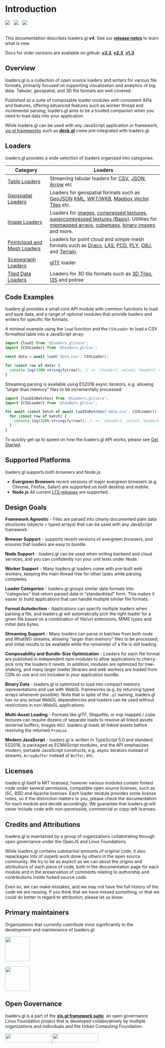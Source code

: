 # Introduction

<img src="https://badge.fury.io/js/%40loaders.gl%2Fcore.svg" /> &nbsp;
<img src="https://img.shields.io/badge/License-MIT-green.svg" /> &nbsp;
<img src="https://img.shields.io/npm/dm/@loaders.gl/core.svg" />  &nbsp; &nbsp; &nbsp;
<br />
<br />

This documentation describes loaders.gl **v4**. See our [**release notes**](/docs/whats-new) to learn what is new.

Docs for older versions are available on github:
**[v3.3](https://github.com/visgl/loaders.gl/blob/3.3-release/docs/README.md)**,
**[v2.3](https://github.com/visgl/loaders.gl/blob/2.3-release/docs/README.md)**,
**[v1.3](https://github.com/visgl/loaders.gl/blob/1.3-release/docs/README.md)**.

## Overview

loaders.gl is a collection of open source loaders and writers for various file formats, 
primarily focused on supporting visualization and analytics of big data. 
Tabular, geospatial, and 3D file formats are well covered. 

Published as a suite of composable loader modules with consistent APIs and features, 
offering advanced features such as worker thread and incremental parsing, 
loaders.gl aims to be a trusted companion when you need to load data into your application.

While loaders.gl can be used with any JavaScript application or framework,
[vis.gl frameworks](https://vis.gl/frameworks) such as [**deck.gl**](https://deck.gl) 
come pre-integrated with loaders.gl.

## Loaders

loaders.gl provides a wide selection of loaders organized into categories:

| Category                                                         | Loaders                                                                                                                                                                                                                                                                                                                                                                                                                                                                              |
| ---------------------------------------------------------------- | ------------------------------------------------------------------------------------------------------------------------------------------------------------------------------------------------------------------------------------------------------------------------------------------------------------------------------------------------------------------------------------------------------------------------------------------------------------------------------------ |
| [Table Loaders](/docs/specifications/category-table)              | Streaming tabular loaders for [CSV](/docs/modules/csv/api-reference/csv-loader), [JSON](/docs/modules/json/api-reference/json-loader), [Arrow](/docs/modules/arrow/api-reference/arrow-loader) etc                                                                                                                                                                                                                                                                                      |
| [Geospatial Loaders](/docs/specifications/category-gis)           | Loaders for geospatial formats such as [GeoJSON](/docs/modules/json/api-reference/geojson-loader) [KML](/docs/modules/kml/api-reference/kml-loader), [WKT/WKB](/docs/modules/wkt/api-reference/wkt-loader), [Mapbox Vector Tiles](/docs/modules/mvt/api-reference/mvt-loader) etc.                                                                                                                                                                                                   |
| [Image Loaders](/docs/specifications/category-image)              | Loaders for [images](/docs/modules/images/api-reference/image-loader), [compressed textures](/docs/modules/textures/api-reference/compressed-texture-loader), [supercompressed textures (Basis)](/docs/modules/textures/api-reference/basis-loader). Utilities for [mipmapped arrays](/docs/modules/textures/api-reference/load-image-array), [cubemaps](/docs/modules/textures/api-reference/load-image-cube), [binary images](/docs/modules/images/api-reference/binary-image-api) and more. |
| [Pointcloud and Mesh Loaders](/docs/specifications/category-mesh) | Loaders for point cloud and simple mesh formats such as [Draco](/docs/modules/draco/api-reference/draco-loader), [LAS](/docs/modules/las/api-reference/las-loader), [PCD](/docs/modules/pcd/api-reference/pcd-loader), [PLY](/docs/modules/ply/api-reference/ply-loader), [OBJ](/docs/modules/obj/api-reference/obj-loader), and [Terrain](/docs/modules/terrain/api-reference/terrain-loader).                                                                                            |
| [Scenegraph Loaders](/docs/specifications/category-scenegraph)    | [glTF](/docs/modules/gltf/api-reference/gltf-loader) loader                                                                                                                                                                                                                                                                                                                                                                                                                           |
| [Tiled Data Loaders](/docs/specifications/category-3d-tiles)         | Loaders for 3D tile formats such as [3D Tiles](/docs/modules/3d-tiles/api-reference/tiles-3d-loader), [I3S](/docs/modules/i3s/api-reference/i3s-loader) and potree                                                                                                                                                                                                                                                                                                                             |

## Code Examples

loaders.gl provides a small core API module with common functions to load and save data, 
and a range of optional modules that provide loaders and writers for specific file formats.

A minimal example using the `load` function and the `CSVLoader` to load a CSV formatted table into a JavaScript array:

```typescript
import {load} from '@loaders.gl/core';
import {CSVLoader} from '@loaders.gl/csv';

const data = await load('data.csv', CSVLoader);

for (const row of data) {
  console.log(JSON.stringify(row)); // => '{header1: value1, header2: value2}'
}
```

Streaming parsing is available using ES2018 async iterators, e.g. allowing "larger than memory" files to be incrementally processed:

```typescript
import {loadInBatches} from '@loaders.gl/core';
import {CSVLoader} from '@loaders.gl/csv';

for await (const batch of await loadInBatches('data.csv', CSVLoader)) {
  for (const row of batch) {
    console.log(JSON.stringify(row)); // => '{header1: value1, header2: value2}'
  }
}
```

To quickly get up to speed on how the loaders.gl API works, please see [Get Started](docs/developer-guide/get-started).

## Supported Platforms

loaders.gl supports both browsers and Node.js:

- **Evergreen Browsers** recent versions of major evergreen browsers (e.g. Chrome, Firefox, Safari) are supported on both desktop and mobile.
- **Node.js** All current [LTS releases](https://nodejs.org/en/about/previous-releases) are supported. 

## Design Goals

**Framework Agnostic** - Files are parsed into clearly documented plain data structures (objects + typed arrays) that can be used with any JavaScript framework.

**Browser Support** - supports recent versions of evergreen browsers, and ensures that loaders are easy to bundle.

**Node Support** - loaders.gl can be used when writing backend and cloud services, and you can confidently run your unit tests under Node.

**Worker Support** - Many loaders.gl loaders come with pre-built web workers, keeping the main thread free for other tasks while parsing completes.

**Loader Categories** - loaders.gl groups similar data formats into "categories" that return parsed data in "standardized" form. This makes it easier to build applications that can handle multiple similar file formats.

**Format Autodection** - Applications can specify multiple loaders when parsing a file, and loaders.gl will automatically pick the right loader for a given file based on a combination of file/url extensions, MIME types and initial data bytes.

**Streaming Support** - Many loaders can parse in batches from both node and WhatWG streams, allowing "larger than memory" files to be processed, and initial results to be available while the remainder of a file is still loading.

**Composability and Bundle-Size Optimization** - Loaders for each file format are published in independent npm modules to allow applications to cherry-pick only the loaders it needs. In addition, modules are optimized for tree-shaking, and many larger loader libraries and web workers are loaded from CDN on use and not included in your application bundle.

**Binary Data** - loaders.gl is optimized to load into compact memory representations and use with WebGL frameworks (e.g. by returning typed arrays whenever possible). Note that in spite of the `.gl` naming, loaders.gl has no any actual WebGL dependencies and loaders can be used without restrictions in non-WebGL applications.

**Multi-Asset Loading** - Formats like glTF, Shapefile, or mip mapped / cube textures can require dozens of separate loads to resolve all linked assets (external buffers, images etc). loaders.gl loads all linked assets before resolving the returned `Promise`.

**Modern JavaScript** - loaders.gl is written in TypeScript 5.0 and standard ES2018, is packaged as ECMAScript modules, and the API emphasizes modern, portable JavaScript constructs, e.g. async iterators instead of streams, `ArrayBuffer` instead of `Buffer`, etc.

## Licenses

loaders.gl itself is MIT licensed, however various modules contain forked code under several permissive, compatible open source licenses, such as ISC, BSD and Apache licenses. Each loader module provides some license notes, so if the distinction matters to you, please check the documentation for each module and decide accordingly. We guarantee that loaders.gl will never include code with non-permissive, commercial or copy-left licenses.

## Credits and Attributions

loaders.gl is maintained by a group of organizations collaborating through open governance under the OpenJS and Linux Foundations.

While loaders.gl contains substantial amounts of original code, it also repackages lots of superb work done by others in the open source community. We try to be as explicit as we can about the origins and attributions of each piece of code, both in the documentation page for each module and in the preservation of comments relating to authorship and contributions inside forked source code.

Even so, we can make mistakes, and we may not have the full history of the code we are reusing. If you think that we have missed something, or that we could do better in regard to attribution, please let us know.

## Primary maintainers

Organizations that currently contribute most significantly to the development and maintenance of loaders.gl:

<p style={{marginLeft: 30, marginRight: 'auto'}}>
  <a href="https://studio.foursquare.com">
    <img height="80" src="https://raw.githubusercontent.com/visgl/deck.gl-data/master/images/logos/Foursquare.svg" />
  </a>
  <br />
  <br />
  <a href="https://carto.com">
    <img height="80" src="https://raw.githubusercontent.com/visgl/deck.gl-data/master/images/logos/carto.svg" />
  </a>
</p>

## Open Governance

loaders.gl is a part of the <a href="https://vis.gl"><b>vis.gl framework suite</b></a>, an open governance Linux Foundation project that is developed collaboratively by multiple organizations and individuals and the Urban Computing Foundation.

<a href="https://vis.gl">
  <span style={{display: 'flex', flexDirection: 'column', padding: 30, gap: 50}}>
    <img height="30" width="150" src="https://raw.githubusercontent.com/visgl/deck.gl-data/master/images/logos/openjsf-color-textg.png" />
    <img height="30" width="150" src="https://raw.githubusercontent.com/visgl/deck.gl-data/master/images/logos/vis-logo.png" />
  </span>
</a>

